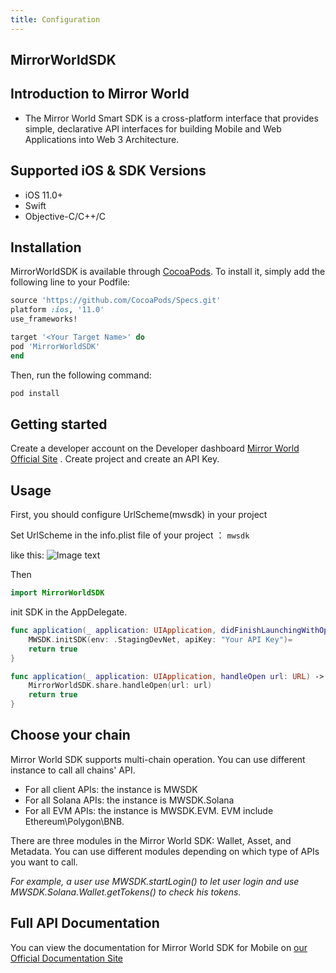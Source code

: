 ```yaml
---
title: Configuration
---
```



## MirrorWorldSDK

## Introduction to Mirror World

- The Mirror World Smart SDK is a cross-platform interface that provides simple, declarative API interfaces for building Mobile and Web Applications into Web 3 Architecture.

## Supported iOS & SDK Versions

- iOS 11.0+
- Swift
- Objective-C/C++/C

## Installation

MirrorWorldSDK is available through [CocoaPods](https://cocoapods.org). To install
it, simply add the following line to your Podfile:

```ruby
source 'https://github.com/CocoaPods/Specs.git'
platform :ios, '11.0'
use_frameworks!

target '<Your Target Name>' do
pod 'MirrorWorldSDK'
end

```

Then, run the following command:

```sh
pod install
```

## Getting started

Create a developer account on the Developer dashboard [Mirror World Official Site](https://app.mirrorworld.fun/) . Create project and create an API Key.

## Usage

First, you should configure UrlScheme(mwsdk) in your project

Set UrlScheme in the info.plist file of your project ： `mwsdk`

like this:
![Image text](https://github.com/mirrorworld-universe/mirrorworld-sdk-ios/blob/master/Example/MirrorWorldSDK/infoplist-UrlScheme-desc.png)

Then

```swift
import MirrorWorldSDK

```

init SDK in the AppDelegate.

```swift
func application(_ application: UIApplication, didFinishLaunchingWithOptions launchOptions: [UIApplicationLaunchOptionsKey: Any]?) -> Bool {
    MWSDK.initSDK(env: .StagingDevNet, apiKey: "Your API Key")=
    return true
}

func application(_ application: UIApplication, handleOpen url: URL) -> Bool {
    MirrorWorldSDK.share.handleOpen(url: url)
    return true
}

```

## Choose your chain

Mirror World SDK supports multi-chain operation. You can use different instance to call all chains' API.

- For all client APIs: the instance is MWSDK
- For all Solana APIs: the instance is MWSDK.Solana
- For all EVM APIs: the instance is MWSDK.EVM. EVM include Ethereum\Polygon\BNB.

There are three modules in the Mirror World SDK: Wallet, Asset, and Metadata. You can use different modules depending on which type of APIs you want to call.

*For example, a user use MWSDK.startLogin() to let user login and use MWSDK.Solana.Wallet.getTokens() to check his tokens.*

## Full API Documentation

You can view the documentation for Mirror World SDK for Mobile on
[our Official Documentation Site](https://mirrorworld.fun/docs/api-reference/ios)
